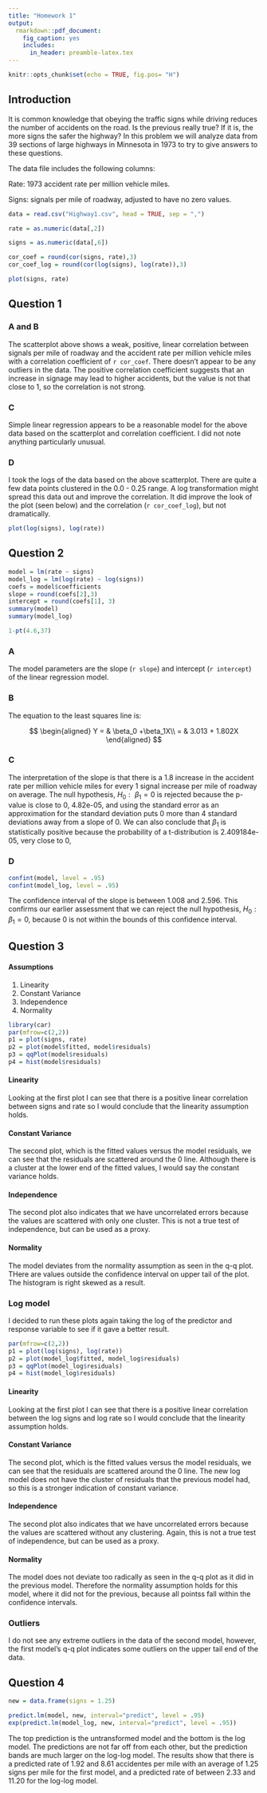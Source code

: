 ```yaml
---
title: "Homework 1"
output:
  rmarkdown::pdf_document:
    fig_caption: yes        
    includes:  
      in_header: preamble-latex.tex
---
```

```r
knitr::opts_chunk$set(echo = TRUE, fig.pos= "H")
```
## Introduction

It is common knowledge that obeying the traffic signs while driving reduces the number of accidents on the road. Is the previous really true? If it is, the more signs the safer the highway? In this problem we will analyze data from 39 sections of large highways in Minnesota in 1973 to try to give answers to these questions.

The data file includes the following columns:

Rate: 1973 accident rate per million vehicle miles.

Signs: signals per mile of roadway, adjusted to have no zero values.


```r
data = read.csv("Highway1.csv", head = TRUE, sep = ",")

rate = as.numeric(data[,2])

signs = as.numeric(data[,6])

cor_coef = round(cor(signs, rate),3)
cor_coef_log = round(cor(log(signs), log(rate)),3)

plot(signs, rate)

```



## Question 1

### A and B
The scatterplot above shows a weak, positive, linear correlation between signals per mile of roadway and the accident rate per million vehicle miles with a correlation coefficient of `r cor_coef`.  There doesn't appear to be any outliers in the data.  The positive correlation coefficient suggests that an increase in signage may lead to higher accidents, but the value is not that close to 1, so the correlation is not strong. 

### C 


Simple linear regression appears to be a reasonable model for the above data based on the scatterplot and correlation coefficient.  I did not note anything particularly unusual.

### D

I took the logs of the data based on the above scatterplot.  There are quite a few data points clustered in the 0.0 - 0.25 range.  A log transformation might spread this data out and improve the correlation.  It did improve the look of the plot (seen below) and the correlation (`r cor_coef_log`), but not dramatically.

```r

plot(log(signs), log(rate))

```




## Question 2

```r

model = lm(rate ~ signs)
model_log = lm(log(rate) ~ log(signs))
coefs = model$coefficients
slope = round(coefs[2],3)
intercept = round(coefs[1], 3)
summary(model)
summary(model_log)
```




```r
1-pt(4.6,37)

```
### A 
The model parameters are the slope (`r slope`) and intercept (`r intercept`) of the linear regression model.  

### B

The equation to the least squares line is:

$$
\begin{aligned}
Y = & \beta_0 +\beta_1X\\
= & 3.013 + 1.802X
\end{aligned}
$$
 

### C 

The interpretation of the slope is that there is a 1.8 increase in the accident rate per million vehicle miles for every 1 signal increase per mile of roadway on average.  The null hypothesis, $H_0:\text{ }\beta_1=0$ is rejected because the p-value is close to 0, 4.82e-05, and using the standard error as an approximation for the standard deviation puts 0 more than 4 standard deviations away from a slope of 0.  We can also conclude that $\beta_1$ is statistically positive because the probability of a t-distribution is 2.409184e-05, very close to 0, 

### D
```r

confint(model, level = .95)
confint(model_log, level = .95)
```

The confidence interval of the slope is between 1.008 and 2.596.  This confirms our earlier assessment that we can reject the null hypothesis, $H_0:\text{ }\beta_1=0$, because 0 is not within the bounds of this confidence interval.



## Question 3



#### Assumptions
1. Linearity
2. Constant Variance
3. Independence
4. Normality


```r
library(car)
par(mfrow=c(2,2))
p1 = plot(signs, rate)
p2 = plot(model$fitted, model$residuals)
p3 = qqPlot(model$residuals)
p4 = hist(model$residuals)
```


#### Linearity
Looking at the first plot I can see that there is a positive linear correlation between signs and rate so I would conclude that the linearity assumption holds.

#### Constant Variance
The second plot, which is the fitted values versus the model residuals, we can see that the residuals are scattered around the 0 line.
Although there is a cluster at the lower end of the fitted values, I would say the constant variance holds.

#### Independence
The second plot also indicates that we have uncorrelated errors because the values are scattered with only one cluster.  This is not a true test of independence, but can be used as a proxy.  

#### Normality
The model deviates from the normality assumption as seen in the q-q plot.  THere are values outside the confidence interval on upper tail of the plot. The histogram is right skewed as a result.

### Log model
I decided to run these plots again taking the log of the predictor and response variable to see if it gave a better result.

```r

par(mfrow=c(2,2))
p1 = plot(log(signs), log(rate))
p2 = plot(model_log$fitted, model_log$residuals)
p3 = qqPlot(model_log$residuals)
p4 = hist(model_log$residuals)
```

#### Linearity
Looking at the first plot I can see that there is a positive linear correlation between the log signs and log rate so I would conclude that the linearity assumption holds.

#### Constant Variance
The second plot, which is the fitted values versus the model residuals, we can see that the residuals are scattered around the 0 line.
The new log model does not have the cluster of residuals that the previous model had, so this is a stronger indication of constant variance.

#### Independence
The second plot also indicates that we have uncorrelated errors because the values are scattered without any clustering.  Again, this is not a true test of independence, but can be used as a proxy.  

#### Normality
The model does not deviate too radically as seen in the q-q plot as it did in the previous model.  Therefore the normality assumption holds for this model, where it did not for the previous, because all pointss fall within the confidence intervals.

### Outliers

I do not see any extreme outliers in the data of the second model, however, the first model's q-q plot indicates some outliers on the upper tail end of the data.  

## Question 4

```r
new = data.frame(signs = 1.25)

predict.lm(model, new, interval="predict", level = .95)
exp(predict.lm(model_log, new, interval="predict", level = .95))
```


The top prediction is the untransformed model and the bottom is the log model.  The predictions are not far off from each other, but the prediction bands are much larger on the log-log model.  The results show that there is a predicted rate of 1.92 and 8.61 accidentes per mile with an average of 1.25 signs per mile for the first model, and a predicted rate of between 2.33 and 11.20 for the log-log model.